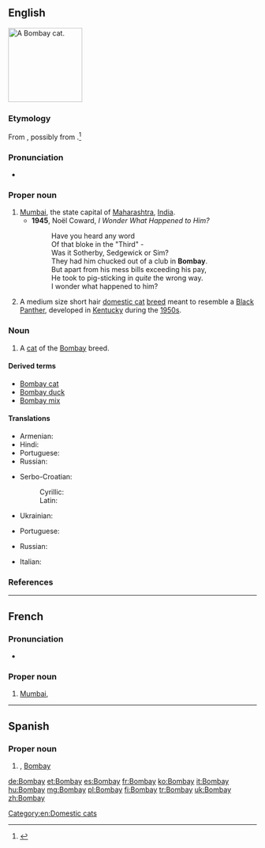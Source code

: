 ==English==
[[File:Bombay Cat - Head.jpg|thumb|right|150px|A Bombay cat.]]
{{wikipedia|Bombay cat}}
{{commonscat|Bombay Cat}}

===Etymology===
From {{etyl|pt|en}} {{term|Bombaim|lang=pt}}, possibly from {{etyl|mr|en}} {{term|tr=Mumbadevi|||goddess Mumba|lang=mr}}.<ref>{{R:Online_Etymology_Dictionary}}</ref>

===Pronunciation===
* {{rhymes|eɪ|lang=en}}

===Proper noun===
{{en-proper noun}}

# [[Mumbai]], the state capital of [[Maharashtra]], [[India]].
#* '''1945''', Noël Coward, ''I Wonder What Happened to Him?''
#*: Have you heard any word<br>Of that bloke in the "Third" -<br>Was it Sotherby, Sedgewick or Sim?<br>They had him chucked out of a club in '''Bombay'''.<br>But apart from his mess bills exceeding his pay,<br>He took to pig-sticking in ''quite'' the wrong way.<br>I wonder what happened to him?
# A medium size short hair [[domestic cat]] [[breed]] meant to resemble a [[panther|Black Panther]], developed in [[Kentucky]] during the [[1950s]].

===Noun===
{{en-noun}}

# A [[cat]] of the [[Bombay]] breed.

====Derived terms====
* [[Bombay cat]]
* [[Bombay duck]]
* [[Bombay mix]]

====Translations====
{{trans-top-also|former name of Mumbai|Mumbai}}
* Armenian: {{t|hy|Բոմբեյ}}
* Hindi: {{t+|hi|बम्बई|m|tr=bambaii|sc=Deva}}
* Portuguese: {{t|pt|Bombaim}}
* Russian: {{t+|ru|Бомбе́й|m}}
{{trans-mid}}
* Serbo-Croatian:
*: Cyrillic: {{t|sh|Бомбај|m}}
*: Latin: {{t|sh|Bombaj|m}}
* Ukrainian: {{t|uk|Бомбей}}
{{trans-bottom}}

{{trans-see|Mumbai}}

{{trans-top|cat}}
* Portuguese: {{t|pt|bombaim|m}}
{{trans-mid}}
* Russian: {{t|ru|Бомбе́йская ко́шка|f}}
{{trans-bottom}}

{{checktrans-top}}
* Italian: {{t-check|it|gatto Bombay}}
{{trans-mid}}
{{trans-bottom}}

===References===
<references/>

[[Category:en:Domestic cats]]

----

==French==
{{wikipedia|lang=fr}}

===Pronunciation===
* {{IPA|/bɔ̃.bɛ/|lang=fr}}

===Proper noun===
{{fr-proper noun}}

# [[Mumbai]], {{l|en|Bombay}}

----

==Spanish==
{{wikipedia|lang=es}}

===Proper noun===
{{es-proper noun|m}}

# {{l|en|Mumbai}}, [[Bombay]]

[[de:Bombay]]
[[et:Bombay]]
[[es:Bombay]]
[[fr:Bombay]]
[[ko:Bombay]]
[[it:Bombay]]
[[hu:Bombay]]
[[mg:Bombay]]
[[pl:Bombay]]
[[fi:Bombay]]
[[tr:Bombay]]
[[uk:Bombay]]
[[zh:Bombay]]